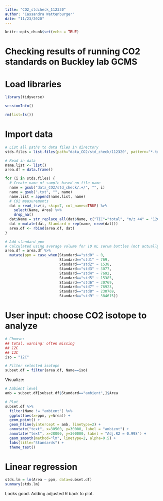 ```yaml
---
title: "CO2_stdcheck_112320"
author: "Cassandra Wattenburger"
date: "11/23/2020"
---
```


```r
knitr::opts_chunk$set(echo = TRUE)
```

# Checking results of running CO2 standards on Buckley lab GCMS

# Load libraries

```r
library(tidyverse)

sessionInfo()

rm(list=ls())
```

# Import data

```r
# List all paths to data files in directory
stds.files = list.files(path="data_CO2/std_check/112320", pattern="*.txt", full.names=TRUE, recursive=FALSE)

# Read in data
name.list <- list()
area.df = data.frame()

for (i in stds.files) {
  # Create name of sample based on file name
  name = gsub("data_CO2/std_check/.+/", "", i)
  name = gsub(".txt", "", name)
  name.list = append(name.list, name)
  # CO2 measurements
  dat = read_tsv(i, skip=7, col_names=TRUE) %>%
    select(Name, Area) %>%
    drop_na()
  dat$Name = str_replace_all(dat$Name, c("TIC"="total", "m/z 44" = "12C", "m/z 45" = "13C"))
  dat = mutate(dat, Standard = rep(name, nrow(dat)))
  area.df <- rbind(area.df, dat)
}

# Add standard ppm
# Calculated using average volume for 10 mL serum bottles (not actually 10 mL as advertised)
area.df = area.df %>%
  mutate(ppm = case_when(Standard=="std0" ~ 0,
                         Standard=="std1" ~ 769,
                         Standard=="std2" ~ 1538,
                         Standard=="std3" ~ 3077,
                         Standard=="std4" ~ 7692,
                         Standard=="std5" ~ 15385,
                         Standard=="std6" ~ 30769,
                         Standard=="std7" ~ 76923,
                         Standard=="std8" ~ 230769,
                         Standard=="std9" ~ 384615))
```

# User input: choose CO2 isotope to analyze

```r
# Choose:
## total, warning: often missing
## 12C
## 13C
iso = "12C"

# Filter selected isotope
subset.df = filter(area.df, Name==iso)
```

Visualize:

```r
# Ambient level
amb = subset.df[subset.df$Standard=="ambient",]$Area

# Plot
subset.df %>%
  filter(Name != "ambient") %>%
  ggplot(aes(x=ppm, y=Area)) +
  geom_point() +
  geom_hline(yintercept = amb, linetype=2) +
  annotate("text", x=30500, y=30000, label = "ambient") +
  annotate("text", x=28000, y=300000, label = "Adj.R2 = 0.998") +
  geom_smooth(method="lm", linetype=2, alpha=0.5) +
  labs(title="Standards") +
  theme_test()
```

# Linear regression

```r
stds.lm = lm(Area ~ ppm, data=subset.df)
summary(stds.lm)
```

Looks good. Adding adjusted R back to plot.

